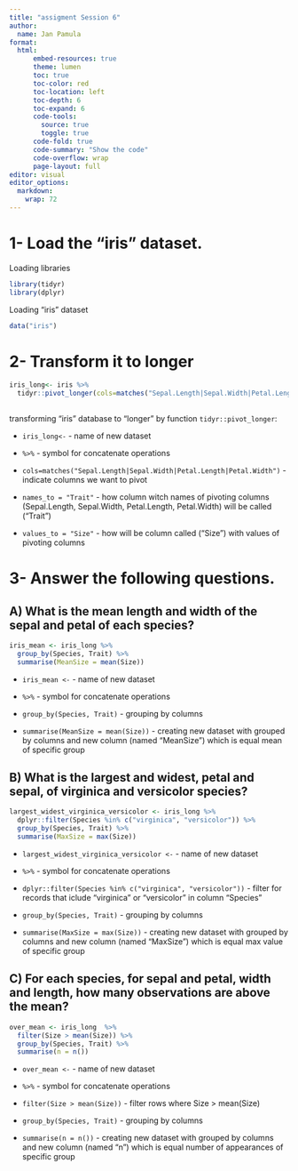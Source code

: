 ```yaml
---
title: "assigment Session 6"
author:
  name: Jan Pamula
format: 
  html:
      embed-resources: true
      theme: lumen
      toc: true
      toc-color: red
      toc-location: left
      toc-depth: 6
      toc-expand: 6
      code-tools:
        source: true
        toggle: true
      code-fold: true
      code-summary: "Show the code"
      code-overflow: wrap
      page-layout: full
editor: visual
editor_options: 
  markdown: 
    wrap: 72
---
```


# 1- Load the "iris" dataset.

Loading libraries

```r

library(tidyr)
library(dplyr)

```

Loading "iris" dataset

```r

data("iris")

```

# 2- Transform it to longer

```r

iris_long<- iris %>% 
  tidyr::pivot_longer(cols=matches("Sepal.Length|Sepal.Width|Petal.Length|Petal.Width"), names_to = "Trait", values_to = "Size"
                      
```

transforming "iris" database to "longer" by function
`tidyr::pivot_longer`:

-   `iris_long<-` - name of new dataset

-   `%>%` - symbol for concatenate operations

-   `cols=matches("Sepal.Length|Sepal.Width|Petal.Length|Petal.Width")` -
    indicate columns we want to pivot

-   `names_to = "Trait"` - how column witch names of pivoting columns
    (Sepal.Length, Sepal.Width, Petal.Length, Petal.Width) will be
    called ("Trait")

-   `values_to = "Size"` - how will be column called ("Size") with
    values of pivoting columns

# 3- Answer the following questions.

## A) What is the mean length and width of the sepal and petal of each species?

```r

iris_mean <- iris_long %>% 
  group_by(Species, Trait) %>% 
  summarise(MeanSize = mean(Size))

```

-   `iris_mean <-` - name of new dataset

-   `%>%` - symbol for concatenate operations

-   `group_by(Species, Trait)` - grouping by columns

-   `summarise(MeanSize = mean(Size))` - creating new dataset with
    grouped by columns and new column (named "MeanSize") which is equal
    mean of specific group

## B) What is the largest and widest, petal and sepal, of virginica and versicolor species?

```r

largest_widest_virginica_versicolor <- iris_long %>%
  dplyr::filter(Species %in% c("virginica", "versicolor")) %>%
  group_by(Species, Trait) %>% 
  summarise(MaxSize = max(Size))

```

-   `largest_widest_virginica_versicolor <-` - name of new dataset

-   `%>%` - symbol for concatenate operations

-   `dplyr::filter(Species %in% c("virginica", "versicolor"))` - filter
    for records that iclude "virginica" or "versicolor" in column
    "Species"

-   `group_by(Species, Trait)` - grouping by columns

-   `summarise(MaxSize = max(Size))` - creating new dataset with grouped
    by columns and new column (named "MaxSize") which is equal max value
    of specific group

## C) For each species, for sepal and petal, width and length, how many observations are above the mean?

```r

over_mean <- iris_long  %>%
  filter(Size > mean(Size)) %>% 
  group_by(Species, Trait) %>% 
  summarise(n = n())

```

-   `over_mean <-` - name of new dataset

-   `%>%` - symbol for concatenate operations

-   `filter(Size > mean(Size))` - filter rows where Size \> mean(Size)

-   `group_by(Species, Trait)` - grouping by columns

-   `summarise(n = n())` - creating new dataset with grouped by columns
    and new column (named "n") which is equal number of appearances of
    specific group
